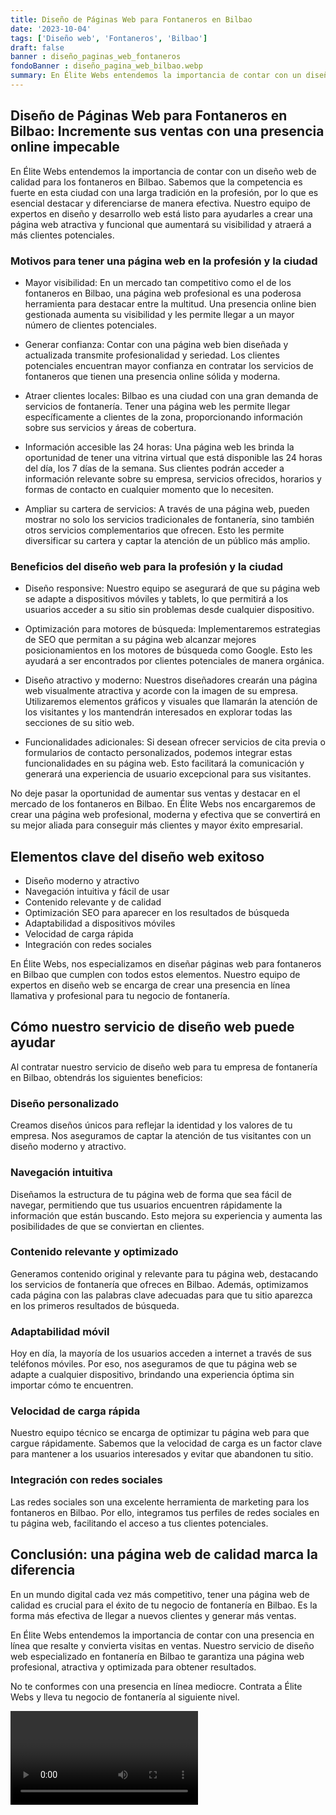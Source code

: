 ```yaml
---
title: Diseño de Páginas Web para Fontaneros en Bilbao
date: '2023-10-04'
tags: ['Diseño web', 'Fontaneros', 'Bilbao']
draft: false
banner : diseño_paginas_web_fontaneros
fondoBanner : diseño_pagina_web_bilbao.webp
summary: En Élite Webs entendemos la importancia de contar con un diseño web de calidad para los fontaneros en Bilbao. Sabemos que la competencia es fuerte en esta ciudad con una larga tradición en la profesión, por lo que es esencial destacar y diferenciarse de manera efectiva. Nuestro equipo de expertos en diseño y desarrollo web está listo para ayudarles a crear una página web atractiva y funcional que aumentará su visibilidad y atraerá a más clientes potenciales.
---
```


## **Diseño de Páginas Web para Fontaneros en Bilbao: Incremente sus ventas con una presencia online impecable**

En Élite Webs entendemos la importancia de contar con un diseño web de calidad para los fontaneros en Bilbao. Sabemos que la competencia es fuerte en esta ciudad con una larga tradición en la profesión, por lo que es esencial destacar y diferenciarse de manera efectiva. Nuestro equipo de expertos en diseño y desarrollo web está listo para ayudarles a crear una página web atractiva y funcional que aumentará su visibilidad y atraerá a más clientes potenciales.

### **Motivos para tener una página web en la profesión y la ciudad**

- Mayor visibilidad: En un mercado tan competitivo como el de los fontaneros en Bilbao, una página web profesional es una poderosa herramienta para destacar entre la multitud. Una presencia online bien gestionada aumenta su visibilidad y les permite llegar a un mayor número de clientes potenciales.

- Generar confianza: Contar con una página web bien diseñada y actualizada transmite profesionalidad y seriedad. Los clientes potenciales encuentran mayor confianza en contratar los servicios de fontaneros que tienen una presencia online sólida y moderna.

- Atraer clientes locales: Bilbao es una ciudad con una gran demanda de servicios de fontanería. Tener una página web les permite llegar específicamente a clientes de la zona, proporcionando información sobre sus servicios y áreas de cobertura.

- Información accesible las 24 horas: Una página web les brinda la oportunidad de tener una vitrina virtual que está disponible las 24 horas del día, los 7 días de la semana. Sus clientes podrán acceder a información relevante sobre su empresa, servicios ofrecidos, horarios y formas de contacto en cualquier momento que lo necesiten.

- Ampliar su cartera de servicios: A través de una página web, pueden mostrar no solo los servicios tradicionales de fontanería, sino también otros servicios complementarios que ofrecen. Esto les permite diversificar su cartera y captar la atención de un público más amplio.

### **Beneficios del diseño web para la profesión y la ciudad**

- Diseño responsive: Nuestro equipo se asegurará de que su página web se adapte a dispositivos móviles y tablets, lo que permitirá a los usuarios acceder a su sitio sin problemas desde cualquier dispositivo.

- Optimización para motores de búsqueda: Implementaremos estrategias de SEO que permitan a su página web alcanzar mejores posicionamientos en los motores de búsqueda como Google. Esto les ayudará a ser encontrados por clientes potenciales de manera orgánica.

- Diseño atractivo y moderno: Nuestros diseñadores crearán una página web visualmente atractiva y acorde con la imagen de su empresa. Utilizaremos elementos gráficos y visuales que llamarán la atención de los visitantes y los mantendrán interesados en explorar todas las secciones de su sitio web.

- Funcionalidades adicionales: Si desean ofrecer servicios de cita previa o formularios de contacto personalizados, podemos integrar estas funcionalidades en su página web. Esto facilitará la comunicación y generará una experiencia de usuario excepcional para sus visitantes.

No deje pasar la oportunidad de aumentar sus ventas y destacar en el mercado de los fontaneros en Bilbao. En Élite Webs nos encargaremos de crear una página web profesional, moderna y efectiva que se convertirá en su mejor aliada para conseguir más clientes y mayor éxito empresarial.

<GifSeo />

<Cta />

## Elementos clave del diseño web exitoso

- Diseño moderno y atractivo
- Navegación intuitiva y fácil de usar
- Contenido relevante y de calidad
- Optimización SEO para aparecer en los resultados de búsqueda
- Adaptabilidad a dispositivos móviles
- Velocidad de carga rápida
- Integración con redes sociales

En Élite Webs, nos especializamos en diseñar páginas web para fontaneros en Bilbao que cumplen con todos estos elementos. Nuestro equipo de expertos en diseño web se encarga de crear una presencia en línea llamativa y profesional para tu negocio de fontanería.

## Cómo nuestro servicio de diseño web puede ayudar

Al contratar nuestro servicio de diseño web para tu empresa de fontanería en Bilbao, obtendrás los siguientes beneficios:

### Diseño personalizado

Creamos diseños únicos para reflejar la identidad y los valores de tu empresa. Nos aseguramos de captar la atención de tus visitantes con un diseño moderno y atractivo.

### Navegación intuitiva

Diseñamos la estructura de tu página web de forma que sea fácil de navegar, permitiendo que tus usuarios encuentren rápidamente la información que están buscando. Esto mejora su experiencia y aumenta las posibilidades de que se conviertan en clientes.

### Contenido relevante y optimizado

Generamos contenido original y relevante para tu página web, destacando los servicios de fontanería que ofreces en Bilbao. Además, optimizamos cada página con las palabras clave adecuadas para que tu sitio aparezca en los primeros resultados de búsqueda.

### Adaptabilidad móvil

Hoy en día, la mayoría de los usuarios acceden a internet a través de sus teléfonos móviles. Por eso, nos aseguramos de que tu página web se adapte a cualquier dispositivo, brindando una experiencia óptima sin importar cómo te encuentren.

### Velocidad de carga rápida

Nuestro equipo técnico se encarga de optimizar tu página web para que cargue rápidamente. Sabemos que la velocidad de carga es un factor clave para mantener a los usuarios interesados y evitar que abandonen tu sitio.

### Integración con redes sociales

Las redes sociales son una excelente herramienta de marketing para los fontaneros en Bilbao. Por ello, integramos tus perfiles de redes sociales en tu página web, facilitando el acceso a tus clientes potenciales.

## Conclusión: una página web de calidad marca la diferencia

En un mundo digital cada vez más competitivo, tener una página web de calidad es crucial para el éxito de tu negocio de fontanería en Bilbao. Es la forma más efectiva de llegar a nuevos clientes y generar más ventas.

En Élite Webs entendemos la importancia de contar con una presencia en línea que resalte y convierta visitas en ventas. Nuestro servicio de diseño web especializado en fontanería en Bilbao te garantiza una página web profesional, atractiva y optimizada para obtener resultados.

No te conformes con una presencia en línea mediocre. Contrata a Élite Webs y lleva tu negocio de fontanería al siguiente nivel.

<Video />

<CtaBot job='Fontaneros' city='Bilbao'/>

<Gmaps query='Bilbao+españa+maps' />